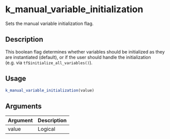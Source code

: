# k_manual_variable_initialization


Sets the manual variable initialization flag.




## Description

This boolean flag determines whether variables should be initialized as they
are instantiated (default), or if the user should handle the initialization
(e.g. via ``tf$initialize_all_variables()``).





## Usage
```r
k_manual_variable_initialization(value)
```




## Arguments


Argument      |Description
------------- |----------------
value | Logical






